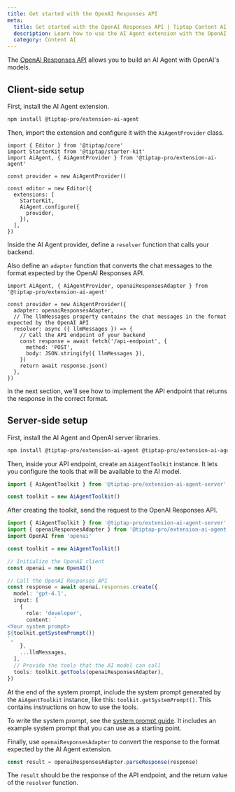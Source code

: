```yaml
---
title: Get started with the OpenAI Responses API
meta:
  title: Get started with the OpenAI Responses API | Tiptap Content AI
  description: Learn how to use the AI Agent extension with the OpenAI Responses API.
  category: Content AI
---
```


The [OpenAI Responses API](https://platform.openai.com/docs/api-reference/responses?lang=javascript) allows you to build an AI Agent with OpenAI's models.

## Client-side setup

First, install the AI Agent extension.

```bash
npm install @tiptap-pro/extension-ai-agent
```

Then, import the extension and configure it with the `AiAgentProvider` class.

```tsx
import { Editor } from '@tiptap/core'
import StarterKit from '@tiptap/starter-kit'
import AiAgent, { AiAgentProvider } from '@tiptap-pro/extension-ai-agent'

const provider = new AiAgentProvider()

const editor = new Editor({
  extensions: [
    StarterKit,
    AiAgent.configure({
      provider,
    }),
  ],
})
```

Inside the AI Agent provider, define a `resolver` function that calls your backend.

Also define an `adapter` function that converts the chat messages to the format expected by the OpenAI Responses API.

```tsx
import AiAgent, { AiAgentProvider, openaiResponsesAdapter } from '@tiptap-pro/extension-ai-agent'

const provider = new AiAgentProvider({
  adapter: openaiResponsesAdapter,
  // The llmMessages property contains the chat messages in the format expected by the OpenAI API
  resolver: async ({ llmMessages }) => {
    // Call the API endpoint of your backend
    const response = await fetch('/api-endpoint', {
      method: 'POST',
      body: JSON.stringify({ llmMessages }),
    })
    return await response.json()
  },
})
```

In the next section, we'll see how to implement the API endpoint that returns the response in the correct format.

## Server-side setup

First, install the AI Agent and OpenAI server libraries.

```bash
npm install @tiptap-pro/extension-ai-agent @tiptap-pro/extension-ai-agent-server openai
```

Then, inside your API endpoint, create an `AiAgentToolkit` instance. It lets you configure the tools that will be available to the AI model.

```ts
import { AiAgentToolkit } from '@tiptap-pro/extension-ai-agent-server'

const toolkit = new AiAgentToolkit()
```

After creating the toolkit, send the request to the OpenAI Responses API.

```ts
import { AiAgentToolkit } from '@tiptap-pro/extension-ai-agent-server'
import { openaiResponsesAdapter } from '@tiptap-pro/extension-ai-agent'
import OpenAI from 'openai'

const toolkit = new AiAgentToolkit()

// Initialize the OpenAI client
const openai = new OpenAI()

// Call the OpenAI Responses API
const response = await openai.responses.create({
  model: 'gpt-4.1',
  input: [
    {
      role: 'developer',
      content: `
<Your system prompt>
${toolkit.getSystemPrompt()}
`,
    },
    ...llmMessages,
  ],
  // Provide the tools that the AI model can call
  tools: toolkit.getTools(openaiResponsesAdapter),
})
```

At the end of the system prompt, include the system prompt generated by the `AiAgentToolkit` instance, like this: `toolkit.getSystemPrompt()`. This contains instructions on how to use the tools.

To write the system prompt, see the [system prompt guide](/content-ai/capabilities/agent/configure/system-prompt). It includes an example system prompt that you can use as a starting point.

Finally, use `openaiResponsesAdapter` to convert the response to the format expected by the AI Agent extension.

```ts
const result = openaiResponsesAdapter.parseResponse(response)
```

The `result` should be the response of the API endpoint, and the return value of the `resolver` function.
